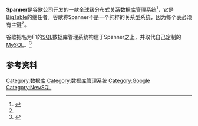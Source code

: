 '''Spanner'''是[[谷歌|谷歌]]公司开发的一款全球级分布式[[关系数据库管理系统|关系数据库管理系统]]<ref name = "Spanner: Google's globally-distributed database">{{cite conference | author = Corbett, J. C. et al | title = Spanner: Google's globally-distributed database | conference = Proceedings of the 10th USENIX conference on Operating Systems Design and Implementation | publisher = USENIX Association | date = | language = en | accessdate = 2014-05-08}}</ref>，它是[[BigTable|BigTable]]的继任者。谷歌称Spanner不是一个纯粹的关系型系统，因为每个表必须有[[主键|主键]]<ref name = "Spanner: Google's globally-distributed database"/>。

谷歌把名为F1的[[SQL|SQL]]数据库管理系统构建于Spanner之上，并取代自己定制的[[MySQL|MySQL]]。<ref name = "F1: the fault-tolerant distributed RDBMS supporting google's ad business">{{cite conference | author = Shute J. et al | title = F1: the fault-tolerant distributed RDBMS supporting google's ad business | conference = Proceedings of the 2012 ACM SIGMOD International Conference on Management of Data | publisher = ACM | date = | language = en | accessdate = 2014-05-08}}</ref>

== 参考资料 ==
{{reflist | 2}}

{{Google Inc.}}

[[Category:数据库|Category:数据库]]
[[Category:数据库管理系统|Category:数据库管理系统]]
[[Category:Google|Category:Google]]
[[Category:NewSQL|Category:NewSQL]]